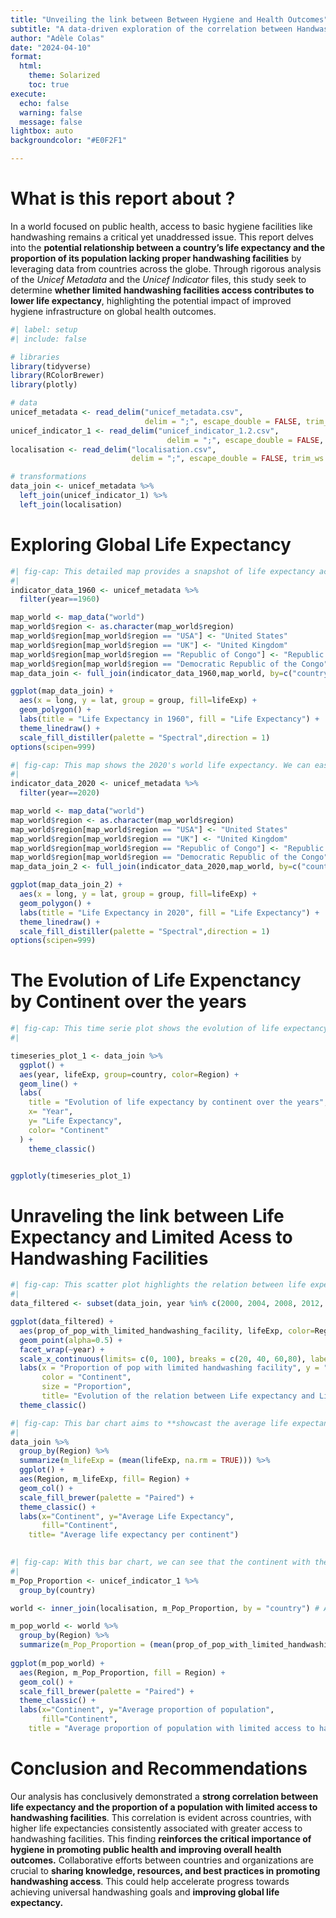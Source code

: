 ```yaml
---
title: "Unveiling the link between Between Hygiene and Health Outcomes"
subtitle: "A data-driven exploration of the correlation between Handwashing Access and Life Expectancy across the globe"
author: "Adèle Colas"
date: "2024-04-10"
format: 
  html:
    theme: Solarized
    toc: true
execute: 
  echo: false
  warning: false
  message: false
lightbox: auto
backgroundcolor: "#E0F2F1"

---
```

# What is this report about ?
In a world focused on public health, access to basic hygiene facilities like handwashing remains a critical yet unaddressed issue. This report delves into the **potential relationship between a country's life expectancy and the proportion of its population lacking proper handwashing facilities** by leveraging data from countries across the globe.
Through rigorous analysis of the *Unicef Metadata* and the *Unicef Indicator* files, this study seek to determine **whether limited handwashing facilities access contributes to lower life expectancy**, highlighting the potential impact of improved hygiene infrastructure on global health outcomes.

```r
#| label: setup
#| include: false

# libraries
library(tidyverse)
library(RColorBrewer)
library(plotly)

# data
unicef_metadata <- read_delim("unicef_metadata.csv", 
                              delim = ";", escape_double = FALSE, trim_ws = TRUE)
unicef_indicator_1 <- read_delim("unicef_indicator_1.2.csv", 
                                   delim = ";", escape_double = FALSE, trim_ws = TRUE)
localisation <- read_delim("localisation.csv", 
                           delim = ";", escape_double = FALSE, trim_ws = TRUE)

# transformations
data_join <- unicef_metadata %>%
  left_join(unicef_indicator_1) %>%
  left_join(localisation)
```

# Exploring Global Life Expectancy

```r
#| fig-cap: This detailed map provides a snapshot of life expectancy accross the world in 1960, highlighting **major gaps between countries**. It then appears interesting to see how it has evolved through the years by having a look at 2020's world life exepctancy. 
#| 
indicator_data_1960 <- unicef_metadata %>%
  filter(year==1960)

map_world <- map_data("world")
map_world$region <- as.character(map_world$region)
map_world$region[map_world$region == "USA"] <- "United States"
map_world$region[map_world$region == "UK"] <- "United Kingdom"
map_world$region[map_world$region == "Republic of Congo"] <- "Republic of the Congo"
map_world$region[map_world$region == "Democratic Republic of the Congo"] <- "Congo"
map_data_join <- full_join(indicator_data_1960,map_world, by=c("country"="region"))

ggplot(map_data_join) +
  aes(x = long, y = lat, group = group, fill=lifeExp) +
  geom_polygon() +
  labs(title = "Life Expectancy in 1960", fill = "Life Expectancy") +
  theme_linedraw() +
  scale_fill_distiller(palette = "Spectral",direction = 1)
options(scipen=999)
```

```r
#| fig-cap: This map shows the 2020's world life expectancy. We can easily notice **an increase of life expecancy all over the globe** with an **average life expectancy increased from 30 to 60 years**. However, we can also observe that the regions with a hight life expectancy remains mostly the same such as countries in Europe or Oceania.Therefore, **gaps between countries remains important**.
#| 
indicator_data_2020 <- unicef_metadata %>%
  filter(year==2020)

map_world <- map_data("world")
map_world$region <- as.character(map_world$region)
map_world$region[map_world$region == "USA"] <- "United States"
map_world$region[map_world$region == "UK"] <- "United Kingdom"
map_world$region[map_world$region == "Republic of Congo"] <- "Republic of the Congo"
map_world$region[map_world$region == "Democratic Republic of the Congo"] <- "Congo"
map_data_join_2 <- full_join(indicator_data_2020,map_world, by=c("country"="region"))

ggplot(map_data_join_2) +
  aes(x = long, y = lat, group = group, fill=lifeExp) +
  geom_polygon() +
  labs(title = "Life Expectancy in 2020", fill = "Life Expectancy") +
  theme_linedraw() +
  scale_fill_distiller(palette = "Spectral",direction = 1)
options(scipen=999)

```


# The Evolution of Life Expenctancy by Continent over the years

```r
#| fig-cap: This time serie plot shows the evolution of life expectancy by continent over the years. We can notice a **general tendancy of improvement in the life expectancy**. However, we can observe the same gaps as with the previous vizualisations. It allows to observe this tendancy at a larger scale by comparing the life expectancy between continents and therefore, **generalize the correlation established at a continent level**.
#|

timeseries_plot_1 <- data_join %>%
  ggplot() +
  aes(year, lifeExp, group=country, color=Region) +
  geom_line() +
  labs(
    title = "Evolution of life expectancy by continent over the years",
    x= "Year",
    y= "Life Expectancy",
    color= "Continent"
  ) +
    theme_classic()


ggplotly(timeseries_plot_1)

```

# Unraveling the link between Life Expectancy and Limited Acess to Handwashing Facilities

```r
#| fig-cap: This scatter plot highlights the relation between life expectancy and countries' limited access to handwashing facility. It shows that **the more limited access to hand washing facilities a country has, the lower the life expectancy is**. Even though life expectancy is increasing by the years, this relation remains the same.
#| 
data_filtered <- subset(data_join, year %in% c(2000, 2004, 2008, 2012, 2016, 2020))

ggplot(data_filtered) +
  aes(prop_of_pop_with_limited_handwashing_facility, lifeExp, color=Region,size=prop_of_pop_with_limited_handwashing_facility) +
  geom_point(alpha=0.5) +
  facet_wrap(~year) +
  scale_x_continuous(limits= c(0, 100), breaks = c(20, 40, 60,80), labels = c("20%", "40%", "60%","80%")) +
  labs(x = "Proportion of pop with limited handwashing facility", y = "Life Expectancy", 
       color = "Continent", 
       size = "Proportion", 
       title= "Evolution of the relation between Life expectancy and Limited access to handwashing facility") +
  theme_classic()

```

```r
#| fig-cap: This bar chart aims to **showcast the average life expectancy of each continent to confirm the observations made** in the previous vizualizations. We can confirm here that Africa is the continent with the lower life expectancy. We will have a look at the proportion of population with limited acess to hand washing facilities by continent right after to see if the correlation is confirmed.
#|  
data_join %>%
  group_by(Region) %>%
  summarize(m_lifeExp = (mean(lifeExp, na.rm = TRUE))) %>%
  ggplot() +
  aes(Region, m_lifeExp, fill= Region) +
  geom_col() +
  scale_fill_brewer(palette = "Paired") +
  theme_classic() +
  labs(x="Continent", y="Average Life Expectancy",
       fill="Continent",
    title= "Average life expectancy per continent")
  
```


```r
#| fig-cap: With this bar chart, we can see that the continent with the highest proportion of population with limited access to hand washing facilities is Africa. On the other hand, the lowest proportion is Europe which is alos the continent with the highest life expectancy, as we observed in the previous bar chart. Therefore, we can **confirm the high correlation between life expectancy and the proportion of population with limited acess to handwashing facilities.**
#|  
m_Pop_Proportion <- unicef_indicator_1 %>%
  group_by(country) 

world <- inner_join(localisation, m_Pop_Proportion, by = "country") # Assuming "country" is the join key

m_pop_world <- world %>%
  group_by(Region) %>%
  summarize(m_Pop_Proportion = (mean(prop_of_pop_with_limited_handwashing_facility, na.rm = TRUE)))
  
ggplot(m_pop_world) +
  aes(Region, m_Pop_Proportion, fill = Region) +
  geom_col() +
  scale_fill_brewer(palette = "Paired") +
  theme_classic() +
  labs(x="Continent", y="Average proportion of population",
       fill="Continent",
    title = "Average proportion of population with limited access to hand washing facilities per region")

```

# Conclusion and Recommendations
Our analysis has conclusively demonstrated a **strong correlation between life expectancy and the proportion of a population with limited access to handwashing facilities**. This correlation is evident across countries, with higher life expectancies consistently associated with greater access to handwashing facilities. This finding **reinforces the critical importance of hygiene in promoting public health and improving overall health outcomes.**
Collaborative efforts between countries and organizations are crucial to **sharing knowledge, resources, and best practices in promoting handwashing access**. This could help accelerate progress towards achieving universal handwashing goals and **improving global life expectancy.**
